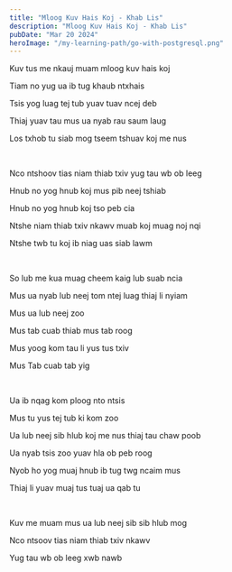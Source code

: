 ```yaml
---
title: "Mloog Kuv Hais Koj - Khab Lis"
description: "Mloog Kuv Hais Koj - Khab Lis"
pubDate: "Mar 20 2024"
heroImage: "/my-learning-path/go-with-postgresql.png"
---
```



Kuv tus me nkauj muam mloog kuv hais koj

Tiam no yug ua ib tug khaub ntxhais

Tsis yog luag tej tub yuav tuav ncej deb

Thiaj yuav tau mus ua nyab rau saum laug

Los txhob tu siab mog tseem tshuav koj me nus

<br />

Nco ntshoov tias niam thiab txiv yug tau wb ob leeg

Hnub no yog hnub koj mus pib neej tshiab

Hnub no yog hnub koj tso peb cia

Ntshe niam thiab txiv nkawv muab koj muag noj nqi

Ntshe twb tu koj ib niag uas siab lawm

<br />

So lub me kua muag cheem kaig lub suab ncia

Mus ua nyab lub neej tom ntej luag thiaj li nyiam

Mus ua lub neej zoo

Mus tab cuab thiab mus tab roog

Mus yoog kom tau li yus tus txiv

Mus Tab cuab tab yig

<br />

Ua ib nqag kom ploog nto ntsis

Mus tu yus tej tub ki kom zoo

Ua lub neej sib hlub koj me nus thiaj tau chaw poob

Ua nyab tsis zoo yuav hla ob peb roog

Nyob ho yog muaj hnub ib tug twg ncaim mus

Thiaj li yuav muaj tus tuaj ua qab tu

<br />

Kuv me muam mus ua lub neej sib sib hlub mog

Nco ntsoov tias niam thiab txiv nkawv

Yug tau wb ob leeg xwb nawb